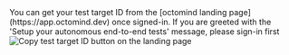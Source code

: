 <Tip>
  You can get your test target ID from the [octomind landing
  page](https://app.octomind.dev) once signed-in. If you are greeted with the
  'Setup your autonomous end-to-end tests' message, please sign-in first
</Tip>

<div class="mt-8" />

<Frame caption="Copy test target ID">
  <img
    src="/images/copy-test-target.png"
    alt="Copy test target ID button on the landing page"
  />
</Frame>
